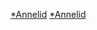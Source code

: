 {{WPSS-cat}}
{{Stub Category|article=[[環節動物|環節動物]]|newstub=Annelid-stub|category=環節動物門}}
{{Hiddencat}}

[[Category:原口動物小作品|*Annelid]]
[[Category:無脊椎動物小作品|*Annelid]]